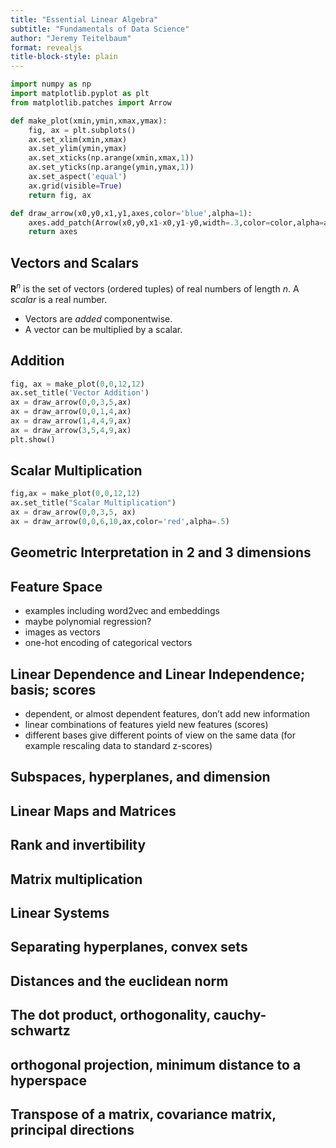 ```yaml
---
title: "Essential Linear Algebra"
subtitle: "Fundamentals of Data Science"
author: "Jeremy Teitelbaum"
format: revealjs
title-block-style: plain
---
```

```python
import numpy as np
import matplotlib.pyplot as plt
from matplotlib.patches import Arrow

def make_plot(xmin,ymin,xmax,ymax):
    fig, ax = plt.subplots()
    ax.set_xlim(xmin,xmax)
    ax.set_ylim(ymin,ymax)
    ax.set_xticks(np.arange(xmin,xmax,1))
    ax.set_yticks(np.arange(ymin,ymax,1))
    ax.set_aspect('equal')
    ax.grid(visible=True)
    return fig, ax

def draw_arrow(x0,y0,x1,y1,axes,color='blue',alpha=1):
    axes.add_patch(Arrow(x0,y0,x1-x0,y1-y0,width=.3,color=color,alpha=alpha))
    return axes

```
## Vectors and Scalars

$\mathbf{R}^{n}$ is the set of vectors (ordered tuples) of real numbers of length $n$.
A *scalar* is a real number.

- Vectors are *added* componentwise.
- A vector can be multiplied by a scalar.


## Addition

```python

fig, ax = make_plot(0,0,12,12)
ax.set_title('Vector Addition')
ax = draw_arrow(0,0,3,5,ax)
ax = draw_arrow(0,0,1,4,ax)
ax = draw_arrow(1,4,4,9,ax)
ax = draw_arrow(3,5,4,9,ax)
plt.show()
```

## Scalar Multiplication

```python
fig,ax = make_plot(0,0,12,12)
ax.set_title("Scalar Multiplication")
ax = draw_arrow(0,0,3,5, ax)
ax = draw_arrow(0,0,6,10,ax,color='red',alpha=.5)
```

## Geometric Interpretation in 2 and 3 dimensions

## Feature Space 

- examples including word2vec and embeddings
- maybe polynomial regression?
- images as vectors
- one-hot encoding of categorical vectors

## Linear Dependence and Linear Independence; basis; scores

- dependent, or almost dependent features, don't add new information
- linear combinations of features yield new features (scores)
- different bases give different points of view on the same data
(for example rescaling data to standard z-scores)

## Subspaces, hyperplanes, and dimension



## Linear Maps and Matrices

## Rank and invertibility

## Matrix multiplication

## Linear Systems

## Separating hyperplanes, convex sets

## Distances and the euclidean norm

## The dot product, orthogonality, cauchy-schwartz

## orthogonal projection, minimum distance to a hyperspace

## Transpose of a matrix, covariance matrix, principal directions



